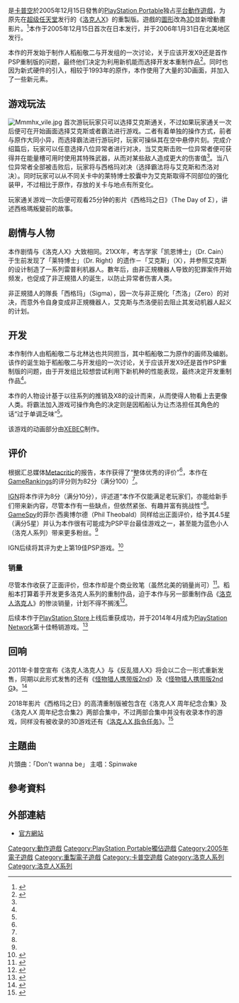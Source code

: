 {{Infobox VG
|title = 反亂獵人X
|japanese = イレギュラーハンターX
|english = Mega Man Maverick Hunter X
| image = Irregular_Hunter_X_HK_Version_Cover.jpg
|caption  = 日本版游戏封面
|developer = [[卡普空|卡普空]]
|publisher = 卡普空
| producer = {{spml|[[稻船敬二|稻船敬二]]|北林达也}}
| director = 松江一树
| designer    = {{spml|小牧信介|水野佳祐}}
| writer      = 池原实
| programmer  = 
| composer = {{spml|长谷川宪人|小渊世子|冈田信弥}}
| artist = {{spml|吉川达哉|水野佳祐}}
|released = {{Infobox VG/C|2005年12月15日|'''PlayStation Portable'''{{Vgrelease|JP|2005年12月15日<ref name="r20-2">{{cite book|isbn=978-1-897376-80-5 |date=January 6, 2010 |title=Mega Man X: Official Complete Works|publisher=Udon Entertainment | pages=86–9}}</ref>|NA|2006年1月31日<ref name="pspna">{{cite web|date=February 1, 2006 |author=IGN staff |title=Capcom Releases ''Mega Man Maverick Hunter X'' |url=http://games.ign.com/articles/684/684945p1.html |website=IGN |access-date=December 25, 2010 |url-status=dead |archive-url=https://web.archive.org/web/20110629144430/http://games.ign.com/articles/684/684945p1.html |archive-date=June 29, 2011 }}</ref>|EU|2006年3月3日<ref name="psppal">{{cite web
 |author=Luke 
 |date=January 16, 2006 
 |title=Updated Australian Release List - 16/01/06 
 |url=http://palgn.com.au/3707/updated-australian-release-list-16-01-06/?show_my_palgn=0 
 |work=PALGN 
 |publisher=IGN 
 |access-date=January 31, 2011 
 |url-status=dead 
 |archive-url=https://web.archive.org/web/20121010044313/http://palgn.com.au/3707/updated-australian-release-list-16-01-06/?show_my_palgn=0 
 |archive-date=October 10, 2012 
}}</ref>|AU|2006年3月8日}}'''经济版'''{{Vgrelease|JP|2007年1月25日}}'''PlayStation Network'''{{Vgrelease|NA|2009年10月29日|JP|2009年12月16日}}'''PlayStation Vita'''{{Vgrelease|NA|2012年2月15日}}}}
| genre = [[平台動作遊戲|平台動作]]
|modes = 单人
|platforms = [[PlayStation_Portable|PlayStation Portable]]<br>[[PlayStation_Vita|PlayStation Vita]]
}}

{{Vgname|反亂獵人X|ja=イレギュラーハンターX，IRREGULAR HUNTER X|en=Mega Man Maverick Hunter X|aka=洛克人X 反亂獵人|diff=yes}}是[[卡普空|卡普空]]於2005年12月15日發售的[[PlayStation_Portable|PlayStation Portable]]独占[[平台動作遊戲|平台動作遊戲]]，为原先在[[超级任天堂|超级任天堂]]发行的《[[洛克人X_(遊戲)|洛克人X]]》的重製版。遊戲的[[圖形|圖形]]改為[[三維計算機圖形|3D]]並新增動畫影片。<ref>{{cite web|title=《洛克人 X》2D動作遊戲經典3D化現身PSP|url=https://gnn.gamer.com.tw/7/21747.html|website=巴哈姆特電玩資訊站|language=zh-tw|date=2005-11-10|accessdate=2017-12-27|archive-date=2017-12-27|archive-url=https://web.archive.org/web/20171227235332/https://gnn.gamer.com.tw/7/21747.html|dead-url=no}}</ref>本作于2005年12月15日首次在日本发行，并于2006年1月31日在北美地区发行。

本作的开发始于制作人稻船敬二与开发组的一次讨论，关于应该开发X9还是首作PSP重制版的问题，最终他们决定为利用新机能而选择开发本重制作品<ref name=":0">{{Cite web|date=September 18, 2005|title=Mega Man on PSP -- Keiji Inafune and Tatsuya Kitabayashi Interview|url=http://ps2.gamespy.com/articles/651/651835p4.html|url-status=no|access-date=April 5, 2021|website=[[GameSpy|GameSpy]]|archive-date=2016-03-03|archive-url=https://web.archive.org/web/20160303165152/http://ps2.gamespy.com/articles/651/651835p4.html}}</ref>。同时也因为新式硬件的引入，相较于1993年的原作，本作使用了大量的3D画面，并加入了一些新元素。

== 游戏玩法 ==
[[File:Mmmhx_vile.jpg|thumb]]
首次游玩玩家只可以选择艾克斯通关，不过如果玩家通关一次后便可在开始画面选择艾克斯或者霸法进行游戏。二者有着单独的操作方式，前者与原作大同小异，而选择霸法进行游玩时，玩家可操纵其在空中悬停片刻。完成介绍篇后，玩家可以任意选择八位异常者进行对决，当艾克斯击败一位异常者便可获得并在能量槽可用时使用其特殊武器，从而对某些敌人造成更大的伤害值<ref name="IGN review" />。当八位异常者全部被击败后，玩家将与西格玛对决（选择霸法将与艾克斯和杰洛对决）。同时玩家可以从不同关卡中的莱特博士胶囊中为艾克斯取得不同部位的强化装甲，不过相比于原作，存放的关卡与地点有所变化。

玩家通关游戏一次后便可观看25分钟的影片《西格玛之日》（The Day of Σ），讲述西格瑪叛變前的故事。

== 剧情与人物 ==
{{see also|洛克人X系列角色列表}}
本作剧情与《洛克人X》大致相同。21XX年，考古学家「凯恩博士」（Dr. Cain）于生前发现了「莱特博士」（Dr. Right）的遗作－「艾克斯」（X），并参照艾克斯的设计制造了一系列雷普利机器人。數年后，由非正規機器人导致的犯罪案件开始频发，也促成了非正規猎人的诞生，以防止异常者伤害人类。

非正規猎人的隊長「西格玛」（Sigma），因一次与非正規化「杰洛」（Zero）的对决，而意外令自身变成非正規機器人，艾克斯与杰洛便前去阻止其发动机器人起义的计划。

== 开发 ==
{{Quote box
| quote = …所以我们决定不再继续X9路线，而是重返系列根基并重新探索如何让X系列成为经典。
| author = [[稻船敬二|稻船敬二]]<ref name=":0"/>
| align = right
| width = 28%
}}

本作制作人由稻船敬二与北林达也共同担当，其中稻船敬二为原作的画师及编剧。该作的诞生始于稻船敬二与开发组的一次讨论，关于应该开发X9还是首作PSP重制版的问题，由于开发组比较想尝试利用下新机种的性能表现，最终决定开发重制作品<ref name=":0" />。

本作的人物设计基于以往系列的推销及X8的设计而来，从而使得人物看上去更像人类。将霸法加入游戏可操作角色的决定则是因稻船认为让杰洛担任其角色的话“过于单调乏味”<ref name="r20-2"/>。

该游戏的动画部分由[[XEBEC|XEBEC]]制作。

== 评价 ==
{{Video game reviews
| MC = 79/100<ref name="Metacritic">{{Cite web|title=Mega Man Maverick Hunter X|url=https://www.metacritic.com/game/psp/mega-man-maverick-hunter-x|access-date=May 4, 2021|website=Metacritic|publisher=[[CBS_Interactive|CBS Interactive]]|archive-date=2022-02-17|archive-url=https://web.archive.org/web/20220217192259/https://www.metacritic.com/game/psp/mega-man-maverick-hunter-x|dead-url=no}}</ref>
| GR = 82%<ref name="GameRankings">{{Cite web|title=Mega Man: Maverick Hunter X for PSP|url=http://www.gamerankings.com/psp/929705-mega-man-maverick-hunter-x/index.html|url-status=live|archive-url=https://web.archive.org/web/20110119211813/http://www.gamerankings.com/psp/929705-mega-man-maverick-hunter-x/index.html|archive-date=January 19, 2011|access-date=April 5, 2021|website=[[GameRankings|GameRankings]]}}</ref>
| IGN = 8/10<ref name="IGN review">{{Cite web|last=Castro|first=Juan|date=February 1, 2006|title=Maverick Hunter X|url=https://www.ign.com/articles/2006/02/01/maverick-hunter-x|url-status=no|access-date=April 5, 2021|website=[[IGN|IGN]]|archive-date=2022-02-05|archive-url=https://web.archive.org/web/20220205053051/https://www.ign.com/articles/2006/02/01/maverick-hunter-x}}</ref>
| GSpy = 4.5/5<ref name="GameSpy review">{{Cite web|last=Theobald|first=Phil|date=January 30, 2006|title=''Mega Man: Maverick Hunter X'' (PSP)|url=http://ps2.gamespy.com/playstation-portable/irregular-hunter-x/684467p1.html|url-status=dead|archive-url=https://web.archive.org/web/20100115055641/http://ps2.gamespy.com/playstation-portable/irregular-hunter-x/684467p1.html|archive-date=January 15, 2010|access-date=April 5, 2021|website=[[GameSpy|GameSpy]]}}</ref>
| GSpot = 8.1/10<ref name="GameSpot review">{{Cite web|last=Navarro|first=Alex|date=May 17, 2006|title=Mega Man Maverick Hunter X Review|url=https://www.gamespot.com/reviews/mega-man-maverick-hunter-x-review/1900-6143366/|url-status=no|access-date=April 6, 2020|website=[[GameSpot|GameSpot]]|publisher=[[CBS_Interactive|CBS Interactive]]|archive-date=2022-02-05|archive-url=https://web.archive.org/web/20220205053417/https://www.gamespot.com/reviews/mega-man-maverick-hunter-x-review/1900-6143366/}}</ref>
| PALGN = 7.5/10<ref>{{Cite web|last=Keller|first=Matt|date=March 30, 2006|title=Mega Man Maverick Hunter X Review|url=http://palgn.com.au/article.php?id=4086&sid=f060fa0482211bbb3a7eb0986d13bdc6|url-status=dead|archive-url=https://web.archive.org/web/20080323163137/http://palgn.com.au/article.php?id=4086&sid=f060fa0482211bbb3a7eb0986d13bdc6|archive-date=March 23, 2008|access-date=April 6, 2021|website=PALGN}}</ref>
| GameRev = B<ref>{{Cite web|last=Dodson|first=Joe|title=Mega Man Maverick Hunter X Review|url=http://www.gamerevolution.com/review/mega-man-maverick|url-status=dead|archive-url=https://web.archive.org/web/20140102005907/http://www.gamerevolution.com/review/mega-man-maverick|archive-date=January 2, 2014|access-date=April 6, 2021|website=[[GameRevolution|GameRevolution]]}}</ref>
| 1UP = 7/10<ref>{{Cite web|last=Parish|first=Jeremy|date=January 30, 2006|title=Mega Man: Maverick Hunter X (PSP)|url=http://www.1up.com/do/reviewPage?cId=3147616&did=1|url-status=dead|archive-url=https://web.archive.org/web/20100105064607/http://www.1up.com/do/reviewPage?cId=3147616&did=1|archive-date=January 5, 2010|access-date=April 6, 2021|website=[[1Up.com|1Up.com]]}}</ref>
| Fam = 27/40<ref name="famitsu">{{cite web|url=https://www.neogaf.com/threads/collection-of-every-psp-game-reviewed-in-famitsu.116580/|publisher=NeoGAF|title=Collection of every PSP-game reviewed in Famitsu|date=August 27, 2006|access-date=July 15, 2021|archive-date=2022-02-04|archive-url=https://web.archive.org/web/20220204123117/https://www.neogaf.com/threads/collection-of-every-psp-game-reviewed-in-famitsu.116580/|dead-url=no}}</ref>
}}

根据汇总媒体[[Metacritic|Metacritic]]的报告，本作获得了“整体优秀的评价”<ref name="Metacritic" />，本作在[[GameRankings|GameRankings]]的评分则为82分（满分100）<ref name="GameRankings" />。

[[IGN|IGN]]将本作评为8分（满分10分），评述道“本作不仅能满足老玩家们，亦能给新手们带来新内容，尽管本作有一些缺点，但依然紧张、有趣并富有挑战性”<ref name="IGN review"/>。[[GameSpy|GameSpy]]的菲尔·西奥博尔德（Phil Theobald）同样给出正面评价，给予其4.5星（满分5星）并认为本作很有可能成为PSP平台最佳游戏之一，甚至能为蓝色小人（洛克人系列）带来更多粉丝。<ref name="GameSpy review"/>

IGN后续将其评为史上第19佳PSP游戏。<ref>{{cite web|date=December 28, 2011|title=The Top 25 PSP Games|url=http://www.ign.com/articles/2011/12/28/the-top-25-psp-games?page=17|url-status=no|access-date=July 15, 2021|work=[[IGN|IGN]]|archive-date=2022-02-05|archive-url=https://web.archive.org/web/20220205053417/https://www.ign.com/articles/2011/12/28/the-top-25-psp-games?page=17}}</ref>

=== 销量 ===
尽管本作收获了正面评价，但本作却是个商业败笔（虽然北美的销量尚可）<ref>{{cite web|last=Nadia|first=Oxford|date=June 24, 2007|title=Isle of Miscast Robots|url=http://www.1up.com/features/isle-miscast-robots?pager.offset=1|url-status=dead|archive-url=https://web.archive.org/web/20151117025942/http://www.1up.com/features/isle-miscast-robots?pager.offset=1|archive-date=November 17, 2015|access-date=July 15, 2021|work=[[1UP.com|1UP.com]]|page=2}}</ref>。稻船本打算着手开发更多洛克人系列的重制作品，迫于本作与另一部重制作品《[[洛克人洛克人|洛克人洛克人]]》的惨淡销量，计划不得不搁浅<ref name="1up2">{{cite web|last=Klepek|first=Patrick|date=May 16, 2006|title=Mega Man Creator Talks Future|url=http://www.1up.com/news/mega-man-creator-talks-future|url-status=dead|archive-url=https://web.archive.org/web/20151117025015/http://www.1up.com/news/mega-man-creator-talks-future|archive-date=November 17, 2015|access-date=July 15, 2021|work=[[1UP.com|1UP.com]]}}</ref>。

后续本作于[[PlayStation_Store|PlayStation Store]]上线后重获成功，并于2014年4月成为[[PlayStation_Network|PlayStation Network]]第十佳畅销游戏。<ref>{{Cite web|last=Makuch|first=Eddie|date=May 8, 2014|title=Best-selling PlayStation Network games of April revealed|url=https://www.gamespot.com/articles/best-selling-playstation-network-games-of-april-revealed/1100-6419514/|url-status=no|access-date=April 5, 2021|website=[[GameSpot|GameSpot]]|archive-date=2022-02-05|archive-url=https://web.archive.org/web/20220205053049/https://www.gamespot.com/articles/best-selling-playstation-network-games-of-april-revealed/1100-6419514/}}</ref>

== 回响 ==
2011年卡普空宣布《洛克人洛克人》与《反乱猎人X》将会以二合一形式重新发售，同期以此形式发售的还有《[[怪物猎人携带版2nd|怪物猎人携带版2nd]]》及《[[怪物猎人携带版2nd_G|怪物猎人携带版2nd G]]》。<ref name=":1">{{Cite web|last=Sahdev|first=Ishaan|date=October 17, 2011|title=Capcom And Gamestop Release MegaMan And Monster Hunter Dual Packs For PSP|url=https://www.siliconera.com/capcom-and-gamestop-release-megaman-and-monster-hunter-dual-packs-for-psp/|url-status=no|access-date=April 6, 2021|website=[[Siliconera|Siliconera]]|archive-date=2022-02-04|archive-url=https://web.archive.org/web/20220204190716/https://www.siliconera.com/capcom-and-gamestop-release-megaman-and-monster-hunter-dual-packs-for-psp/}}</ref>

2018年影片《西格玛之日》的高清重制版被包含在《洛克人X 周年纪念合集》及《洛克人X 周年纪念合集2》两部合集中，不过两部合集中并没有收录本作的游戏，同样没有被收录的3D游戏还有《[[洛克人X_指令任务|洛克人X 指令任务]]》。<ref>{{Cite web|last=Legarie|first=Destin|date=July 24, 2018|title=Mega Man X Legacy Collection 1 Review|url=https://www.ign.com/articles/2018/07/24/mega-man-x-legacy-collection-1-review|url-status=no|access-date=April 5, 2021|website=[[IGN|IGN]]|archive-date=2022-04-07|archive-url=https://web.archive.org/web/20220407221713/https://www.ign.com/articles/2018/07/24/mega-man-x-legacy-collection-1-review}}</ref>

==主題曲==
片頭曲：「Don't wanna be」
主唱：Spinwake

==參考資料==
{{Reflist}}

==外部連結==
*[https://web.archive.org/web/20101127020016/http://www.capcom.co.jp/psp_x/ 官方網站]

{{洛克人}}
{{XEBEC}}

[[Category:動作遊戲|Category:動作遊戲]]
[[Category:PlayStation_Portable獨佔遊戲|Category:PlayStation Portable獨佔遊戲]]
[[Category:2005年電子遊戲|Category:2005年電子遊戲]]
[[Category:重製電子遊戲|Category:重製電子遊戲]]
[[Category:卡普空遊戲|Category:卡普空遊戲]]
[[Category:洛克人系列|Category:洛克人系列]]
[[Category:洛克人X系列|Category:洛克人X系列]]